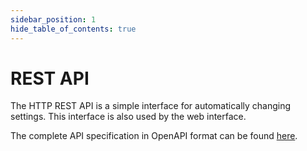 ```yaml
---
sidebar_position: 1
hide_table_of_contents: true
---
```



# REST API

The HTTP REST API is a simple interface for automatically changing settings.
This interface is also used by the web interface.

The complete API specification in OpenAPI format can be found [here](https://raw.githubusercontent.com/evcc-io/docs/refs/heads/main/static/openapi.yaml).

<SwaggerUiWrapper/>